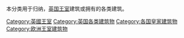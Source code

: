 本分类用于归纳，[[英国王室|英国王室]]建筑或拥有的各类建筑。

[[Category:英國王室|Category:英國王室]]
[[Category:英国各类建筑物|Category:英国各类建筑物]]
[[Category:各国皇家建筑物|Category:各国皇家建筑物]]
[[Category:欧洲王室建筑物|Category:欧洲王室建筑物]]